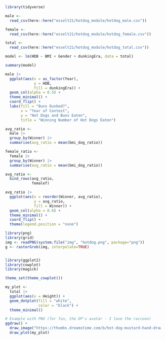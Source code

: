 
```r
library(tidyverse)
```

```r
male <-
  read_csv(here::here("esselt21/hotdog_module/hotdog_male.csv"))

female <-
  read_csv(here::here("esselt21/hotdog_module/hotdog_female.csv"))

total <-
  read_csv(here::here("esselt21/hotdog_module/hotdog_total.csv"))
```

```r
model <- lm(HDB ~ BMI + Gender + dunkingEra, data = total)

summary(model)
```

```r
male |>
  ggplot(aes(x = as_factor(Year),
             y = HDB,
             fill = dunkingEra)) +
  geom_col(alpha = 0.5) +
  theme_minimal() +
  coord_flip() +
  labs(fill = "Buns Dunked?",
       x = "Year of Contest",
       y = "Hot Dogs and Buns Eaten",
       title = "Winning Number of Hot Dogs Eaten")
```


```r
avg_ratio <-
  male |>
  group_by(Winner) |>
  summarise(avg_ratio = mean(bmi_dog_ratio))

female_ratio <-
  female |>
  group_by(Winner) |>
  summarise(avg_ratio = mean(bmi_dog_ratio))

avg_ratio <-
  bind_rows(avg_ratio,
            femalef)

avg_ratio |>
  ggplot(aes(x = reorder(Winner, avg_ratio),
             y = avg_ratio,
             fill = Winner)) +
  geom_col(alpha = 0.6) +
  theme_minimal() +
  coord_flip() +
  theme(legend.position = "none")
```


```r
library(png)
library(grid)
img <- readPNG(system.file("img", "hotdog.png", package="png"))
g <- rasterGrob(img, interpolate=TRUE)

```

```r

```

```r
library(ggplot2)
library(cowplot)
library(magick)

theme_set(theme_cowplot())

my_plot <- 
  total |>
  ggplot(aes(x = Height)) +
  geom_dotplot(fill = "white",
               color = "black") +
  theme_minimal() 

# Example with PNG (for fun, the OP's avatar - I love the raccoon)
ggdraw() +
  draw_image("https://thumbs.dreamstime.com/b/hot-dog-mustard-hand-drawing-delicious-classic-american-drawn-vector-illustration-isolated-white-background-146434962.jpg") +
  draw_plot(my_plot)
```


